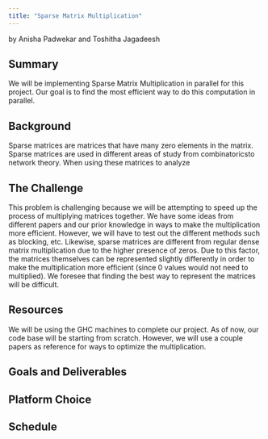 ```yaml
---
title: "Sparse Matrix Multiplication"
---
```


by Anisha Padwekar and Toshitha Jagadeesh

## Summary
We will be implementing Sparse Matrix Multiplication in parallel for this project. Our goal is to find the most efficient way to do this computation in parallel.

## Background
Sparse matrices are matrices that have many zero elements in the matrix. Sparse matrices are used in different areas of study from combinatoricsto network theory. When using these matrices to analyze

## The Challenge
This problem is challenging because we will be attempting to speed up the process of multiplying matrices together. We have some ideas from different papers and our prior knowledge in ways to make the multiplication more efficient. However, we will have to test out the different methods such as blocking, etc. Likewise, sparse matrices are different from regular dense matrix multiplication due to the higher presence of zeros. Due to this factor, the matrices themselves can be represented slightly differently in order to make the multiplication more efficient (since 0 values would not need to multiplied). We foresee that finding the best way to represent the matrices will be difficult.

## Resources
We will be using the GHC machines to complete our project. As of now, our code base will be starting from scratch. However, we will use a couple papers as reference for ways to optimize the multiplication. 

## Goals and Deliverables


## Platform Choice

## Schedule